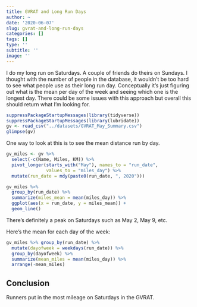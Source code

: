 ```yaml
---
title: GVRAT and Long Run Days
author: ~
date: '2020-06-07'
slug: gvrat-and-long-run-days
categories: []
tags: []
type: ''
subtitle: ''
image: ''
---
```


I do my long run on Saturdays. A couple of friends do theirs on Sundays. I thought with the number of people in the database, it wouldn't be too hard to see what people use as their long run day. Conceptually it's just figuring out what is the mean per day of the week and seeing which one is the longest day. There could be some issues with this approach but overall this should return what I'm looking for.

```r
suppressPackageStartupMessages(library(tidyverse))
suppressPackageStartupMessages(library(lubridate))
gv <- read_csv("../datasets/GVRAT_May_Summary.csv")
glimpse(gv)
```

One way to look at this is to see the mean distance run by day. 
```r
gv_miles <- gv %>% 
  select(-c(Name, Miles, KM)) %>%
  pivot_longer(starts_with("May"), names_to = "run_date", 
               values_to = "miles_day") %>%
  mutate(run_date = mdy(paste0(run_date, ", 2020")))
```


```r
gv_miles %>%
  group_by(run_date) %>%
  summarize(miles_mean = mean(miles_day)) %>%
  ggplot(aes(x = run_date, y = miles_mean)) +
  geom_line()
```

There's definitely a peak on Saturdays such as May 2, May 9, etc.

Here's the mean for each day of the week:
```r
gv_miles %>% group_by(run_date) %>% 
  mutate(dayofweek = weekdays(run_date)) %>%
  group_by(dayofweek) %>% 
  summarize(mean_miles = mean(miles_day)) %>%
  arrange(-mean_miles)
```

## Conclusion

Runners put in the most mileage on Saturdays in the GVRAT.